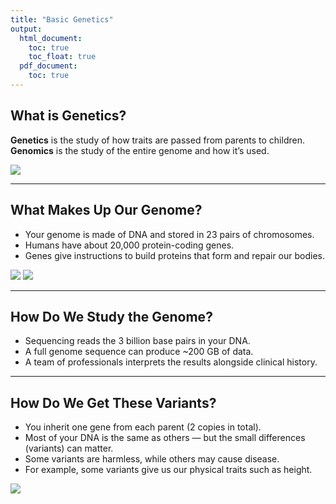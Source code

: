 ---
title: "Basic Genetics"
output:
  html_document:
    toc: true
    toc_float: true
  pdf_document:
    toc: true
---

## What is Genetics?

**Genetics** is the study of how traits are passed from parents to children.  
**Genomics** is the study of the entire genome and how it's used.

![](https://www.genomicseducation.hee.nhs.uk/wp-content/uploads/2019/06/Half-plus-half-equals-you-960x640.png)

---

## What Makes Up Our Genome?

- Your genome is made of DNA and stored in 23 pairs of chromosomes.
- Humans have about 20,000 protein-coding genes.
- Genes give instructions to build proteins that form and repair our bodies.

![](https://rareshareprod.s3.amazonaws.com/uploads/ckeditor/pictures/51/content_Chromosomes.png)
![](https://www.genomicseducation.hee.nhs.uk/wp-content/uploads/2018/08/DNA-double-helix_13081113544_l.jpg)

---

## How Do We Study the Genome?

- Sequencing reads the 3 billion base pairs in your DNA.
- A full genome sequence can produce ~200 GB of data.
- A team of professionals interprets the results alongside clinical history.

---

## How Do We Get These Variants?

- You inherit one gene from each parent (2 copies in total).
- Most of your DNA is the same as others — but the small differences (variants) can matter.
- Some variants are harmless, while others may cause disease.
- For example, some variants give us our physical traits such as height.

![](https://cdn.bluebirdbio.com/-/media/Gene_Therapy/com/1/understanding-genetic-diseases/gene-inheritance-example.png)
